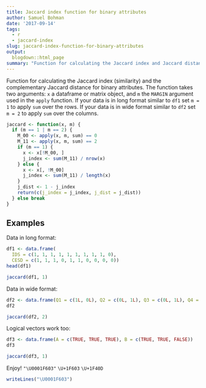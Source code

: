 ```yaml
---
title: Jaccard index function for binary attributes
author: Samuel Bohman
date: '2017-09-14'
tags:
  - r
  - jaccard-index
slug: jaccard-index-function-for-binary-attributes
output:
  blogdown::html_page
summary: "Function for calculating the Jaccard index and Jaccard distance for binary attributes."
---
```


Function for calculating the Jaccard index (similarity) and the complementary Jaccard distance for binary attributes. The function takes two arguments: `x` a dataframe or matrix object, and `m` the `MARGIN` argument used in the `apply` function. If your data is in long format similar to `df1` set `m = 1` to apply `sum` over the rows. If your data is in wide format similar to  `df2` set `m = 2` to apply `sum` over the columns. 

```r
jaccard <- function(x, m) {
  if (m == 1 | m == 2) {
    M_00 <- apply(x, m, sum) == 0
    M_11 <- apply(x, m, sum) == 2
    if (m == 1) {
      x <- x[!M_00, ]
      j_index <- sum(M_11) / nrow(x)
    } else {
      x <- x[, !M_00]
      j_index <- sum(M_11) / length(x)
    }
    j_dist <- 1 - j_index
    return(c(j_index = j_index, j_dist = j_dist))
  } else break
}
```

## Examples

Data in long format: 

```r
df1 <- data.frame(
  IDS = c(1, 1, 1, 1, 1, 1, 1, 1, 1, 0), 
  CESD = c(1, 1, 1, 0, 1, 1, 0, 0, 0, 0))
head(df1)
```

```r
jaccard(df1, 1)
```

Data in wide format: 

```r
df2 <- data.frame(Q1 = c(1L, 0L), Q2 = c(0L, 1L), Q3 = c(0L, 1L), Q4 = c(1L, 0L), Q5 = c(1L, 1L))
df2
```

```r
jaccard(df2, 2)
```

Logical vectors work too: 

```r
df3 <- data.frame(A = c(TRUE, TRUE, TRUE), B = c(TRUE, TRUE, FALSE))
df3
```

```r
jaccard(df3, 1)
```

Enjoy! `"\U0001F603"` `\U+1F603` `\U+1F40D`

```r
writeLines("\U0001F603")
```

